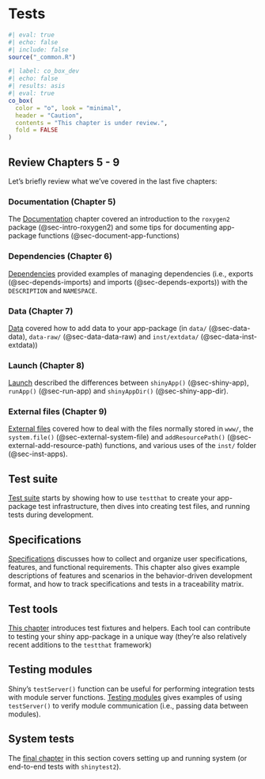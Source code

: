 # Tests {#sec-tests .unnumbered}

```r
#| eval: true 
#| echo: false 
#| include: false
source("_common.R")
```

```r
#| label: co_box_dev
#| echo: false
#| results: asis
#| eval: true
co_box(
  color = "o", look = "minimal",
  header = "Caution",
  contents = "This chapter is under review.",
  fold = FALSE
)
```

## Review Chapters 5 - 9

Let's briefly review what we've covered in the last five chapters:

### Documentation (Chapter 5)

The [Documentation](document.qmd) chapter covered an introduction to the `roxygen2` package (@sec-intro-roxygen2) and some tips for documenting app-package functions (@sec-document-app-functions)

### Dependencies (Chapter 6)

[Dependencies](dependencies.qmd) provided examples of managing dependencies (i.e., exports (@sec-depends-imports) and imports (@sec-depends-exports)) with the `DESCRIPTION` and `NAMESPACE`.

### Data (Chapter 7)

[Data](data.qmd) covered how to add data to your app-package (in `data/` (@sec-data-data), `data-raw/` (@sec-data-data-raw) and `inst/extdata/` (@sec-data-inst-extdata))

### Launch (Chapter 8)

[Launch](launch.qmd) described the differences between `shinyApp()` (@sec-shiny-app), `runApp()` (@sec-run-app) and `shinyAppDir()` (@sec-shiny-app-dir).

### External files (Chapter 9)

[External files](external.qmd) covered how to deal with the files normally stored in `www/`, the `system.file()` (@sec-external-system-file) and `addResourcePath()` (@sec-external-add-resource-path) functions, and various uses of the `inst/` folder (@sec-inst-apps).

## Test suite 

[Test suite](test_suite.qmd) starts by showing how to use `testthat` to create your app-package test infrastructure, then dives into creating test files, and running tests during development.

## Specifications

[Specifications](test_specs.qmd) discusses how to collect and organize user specifications, features, and functional requirements. This chapter also gives example descriptions of features and scenarios in the behavior-driven development format, and how to track specifications and tests in a traceability matrix. 

## Test tools 

[This chapter](test_tools.qmd) introduces test fixtures and helpers. Each tool can contribute to testing your shiny app-package in a unique way (they're also relatively recent additions to the `testthat` framework) 

## Testing modules 

Shiny's `testServer()` function can be useful for performing integration tests with module server functions. [Testing modules](test_modules.qmd) gives examples of using `testServer()` to verify module communication (i.e., passing data between modules). 

## System tests 

The [final chapter](test_system.qmd) in this section covers setting up and running system (or end-to-end tests with `shinytest2`).
